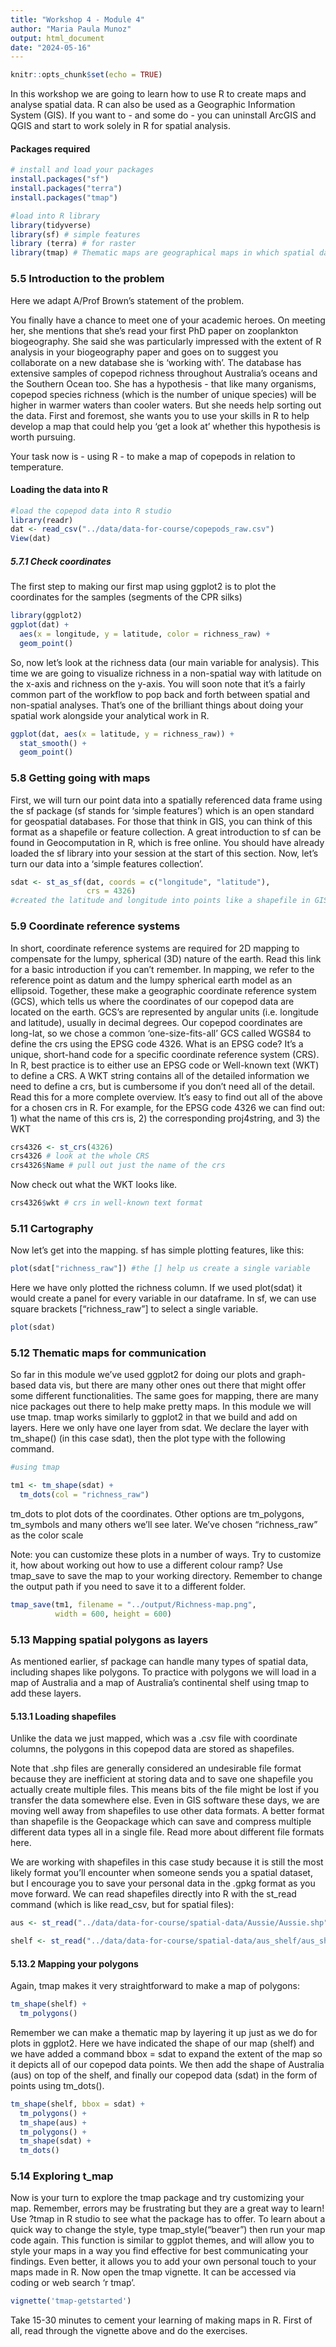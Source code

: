 ```yaml
---
title: "Workshop 4 - Module 4"
author: "Maria Paula Munoz"
output: html_document
date: "2024-05-16"
---
```


```r
knitr::opts_chunk$set(echo = TRUE)
```

In this workshop we are going to learn how to use R to create maps and analyse spatial data. 
R can also be used as a Geographic Information System (GIS). If you want to - and some do - you can uninstall ArcGIS and QGIS and start to work solely in R for spatial analysis. 

#### Packages required

```r
# install and load your packages
install.packages("sf") 
install.packages("terra")
install.packages("tmap")
```

```r
#load into R library
library(tidyverse)
library(sf) # simple features
library (terra) # for raster
library(tmap) # Thematic maps are geographical maps in which spatial data distributions are visualized
```


### 5.5 Introduction to the problem
Here we adapt A/Prof Brown’s statement of the problem. 

You finally have a chance to meet one of your academic heroes. On meeting her, she mentions that she’s read your first PhD paper on zooplankton biogeography. She said she was particularly impressed with the extent of R analysis in your biogeography paper and goes on to suggest you collaborate on a new database she is ‘working with’.
The database has extensive samples of copepod richness throughout Australia’s oceans and the Southern Ocean too. She has a hypothesis - that like many organisms, copepod species richness (which is the number of unique species) will be higher in warmer waters than cooler waters. But she needs help sorting out the data.
First and foremost, she wants you to use your skills in R to help develop a map that could help you ‘get a look at’ whether this hypothesis is worth pursuing. 

Your task now is - using R - to make a map of copepods in relation to temperature. 

#### Loading the data into R
```r
#load the copepod data into R studio
library(readr)
dat <- read_csv("../data/data-for-course/copepods_raw.csv")
View(dat)
```

##### 5.7.1 Check coordinates
The first step to making our first map using ggplot2  is to plot the coordinates for the samples (segments of the CPR silks)

```r
library(ggplot2)
ggplot(dat) + 
  aes(x = longitude, y = latitude, color = richness_raw) +
  geom_point()
```

So, now let’s look at the richness data (our main variable for analysis). This time we are going to visualize richness in a non-spatial way with latitude on the x-axis and richness on the y-axis. 
You will soon note that it’s a fairly common part of the workflow to pop back and forth between spatial and non-spatial analyses. That’s one of the brilliant things about doing your spatial work alongside your analytical work in R.

```r
ggplot(dat, aes(x = latitude, y = richness_raw)) + 
  stat_smooth() + 
  geom_point()
```

### 5.8 Getting going with maps

First, we will turn our point data into a spatially referenced data frame using the sf package (sf stands for ‘simple features’) which is an open standard for geospatial databases. For those that think in GIS, you can think of this format as a shapefile or feature collection.
A great introduction to sf can be found in Geocomputation in R, which is free online. You should have already loaded the sf library into your session at the start of this section.
Now, let’s turn our data into a ‘simple features collection’.

```r
sdat <- st_as_sf(dat, coords = c("longitude", "latitude"), 
                 crs = 4326)
#created the latitude and longitude into points like a shapefile in GIS where we have the points for a map. 
```

### 5.9 Coordinate reference systems

In short, coordinate reference systems are required for 2D mapping to compensate for the lumpy, spherical (3D) nature of the earth. Read this link for a basic introduction if you can’t remember. 
In mapping, we refer to the reference point as datum and the lumpy spherical earth model as an ellipsoid. Together, these make a geographic coordinate reference system (GCS), which tells us where the coordinates of our copepod data are located on the earth.
GCS’s are represented by angular units (i.e. longitude and latitude), usually in decimal degrees. Our copepod coordinates are long-lat, so we chose a common ‘one-size-fits-all’ GCS called WGS84 to define the crs using the EPSG code 4326. What is an EPSG code? It’s a unique, short-hand code for a specific coordinate reference system (CRS).
In R, best practice is to either use an EPSG code or Well-known text (WKT) to define a CRS. A WKT string contains all of the detailed information we need to define a crs, but is cumbersome if you don’t need all of the detail. Read this for a more complete overview.
It’s easy to find out all of the above for a chosen crs in R. For example, for the EPSG code 4326 we can find out: 1) what the name of this crs is, 2) the corresponding proj4string, and 3) the WKT

```r
crs4326 <- st_crs(4326)
crs4326 # look at the whole CRS
crs4326$Name # pull out just the name of the crs
```

Now check out what the WKT looks like.
```r
crs4326$wkt # crs in well-known text format
```

### 5.11 Cartography

Now let’s get into the mapping. sf has simple plotting features, like this:

```r
plot(sdat["richness_raw"]) #the [] help us create a single variable 
```

Here we have only plotted the richness column. If we used plot(sdat) it would create a panel for every variable in our dataframe. In sf, we can use square brackets ["richness_raw"] to select a single variable.

```r
plot(sdat) 
```

### 5.12 Thematic maps for communication

So far in this module we’ve used ggplot2 for doing our plots and graph-based data vis, but there are many other ones out there that might offer some different functionalities. The same goes for mapping, there are many nice packages out there to help make pretty maps. 
In this module we will use tmap. tmap works similarly to ggplot2 in that we build and add on layers. Here we only have one layer from sdat. We declare the layer with tm_shape() (in this case sdat), then the plot type with the following command.

```r
#using tmap

tm1 <- tm_shape(sdat) + 
  tm_dots(col = "richness_raw")
```

tm_dots to plot dots of the coordinates. Other options are tm_polygons, tm_symbols and many others we’ll see later.
We’ve chosen "richness_raw" as the color scale

Note: you can customize these plots in a number of ways.
Try to customize it, how about working out how to use a different colour ramp?
Use tmap_save to save the map to your working directory. Remember to change the output path if you need to save it to a different folder.

```r
tmap_save(tm1, filename = "../output/Richness-map.png", 
          width = 600, height = 600)
```

### 5.13 Mapping spatial polygons as layers


As mentioned earlier, sf package can handle many types of spatial data, including shapes like polygons. To practice with polygons we will load in a map of Australia and a map of Australia’s continental shelf using tmap to add these layers.

#### 5.13.1 Loading shapefiles

Unlike the data we just mapped, which was a .csv file with coordinate columns, the polygons in this copepod data are stored as shapefiles. 

Note that .shp files are generally considered an undesirable file format because they are inefficient at storing data and to save one shapefile you actually create multiple files. This means bits of the file might be lost if you transfer the data somewhere else. Even in GIS software these days, we are moving well away from shapefiles to use other data formats.
A better format than shapefile is the Geopackage which can save and compress multiple different data types all in a single file. Read more about different file formats here.

We are working with shapefiles in this case study because it is still the most likely format you’ll encounter when someone sends you a spatial dataset, but I encourage you to save your personal data in the .gpkg format as you move forward.
We can read shapefiles directly into R with the st_read command (which is like read_csv, but for spatial files):

```r
aus <- st_read("../data/data-for-course/spatial-data/Aussie/Aussie.shp")
```

```r
shelf <- st_read("../data/data-for-course/spatial-data/aus_shelf/aus_shelf.shp")

```

#### 5.13.2 Mapping your polygons

Again, tmap makes it very straightforward to make a map of polygons: 

```r
tm_shape(shelf) + 
  tm_polygons()
```
Remember we can make a thematic map by layering it up just as we do for plots in ggplot2. Here we have indicated the shape of our map (shelf) and we have added a command bbox = sdat to expand the extent of the map so it depicts all of our copepod data points. We then add the shape of Australia (aus) on top of the shelf, and finally our copepod data (sdat) in the form of points using tm_dots().

```r
tm_shape(shelf, bbox = sdat) + 
  tm_polygons() +
  tm_shape(aus) + 
  tm_polygons() + 
  tm_shape(sdat) + 
  tm_dots()
```
### 5.14 Exploring t_map

Now is your turn to explore the tmap package and try customizing your map. Remember, errors may be frustrating but they are a great way to learn! Use ?tmap in R studio to see what the package has to offer.
To learn about a quick way to change the style, type tmap_style("beaver") then run your map code again. This function is similar to ggplot themes, and will allow you to style your maps in a way you find effective for best communicating your findings. Even better, it allows you to add your own personal touch to your maps made in R. 
Now open the tmap vignette. It can be accessed via coding or web search ‘r tmap’.

```r
vignette('tmap-getstarted')
```

Take 15-30 minutes to cement your learning of making maps in R. First of all, read through the vignette above and do the exercises. 



